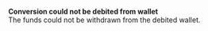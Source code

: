   
<Card title="004801" href="/errors/codes/004801">  

 **Conversion could not be debited from wallet**  
 The funds could not be withdrawn from the debited wallet.  

</Card>